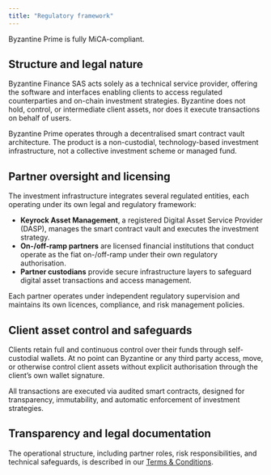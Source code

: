 ```yaml
---
title: "Regulatory framework"
---
```


<Check>
  Byzantine Prime is fully MiCA-compliant.
</Check>

## Structure and legal nature

Byzantine Finance SAS acts solely as a technical service provider, offering the software and interfaces enabling clients to access regulated counterparties and on-chain investment strategies. Byzantine does not hold, control, or intermediate client assets, nor does it execute transactions on behalf of users.

Byzantine Prime operates through a decentralised smart contract vault architecture. The product is a non-custodial, technology-based investment infrastructure, not a collective investment scheme or managed fund.

## Partner oversight and licensing

The investment infrastructure integrates several regulated entities, each operating under its own legal and regulatory framework:

- **Keyrock Asset Management**, a registered Digital Asset Service Provider (DASP), manages the smart contract vault and executes the investment strategy.
- **On-/off-ramp partners** are licensed financial institutions that conduct operate as the fiat on-/off-ramp under their own regulatory authorisation.
- **Partner custodians** provide secure infrastructure layers to safeguard digital asset transactions and access management.

Each partner operates under independent regulatory supervision and maintains its own licences, compliance, and risk management policies.

## Client asset control and safeguards

Clients retain full and continuous control over their funds through self-custodial wallets. At no point can Byzantine or any third party access, move, or otherwise control client assets without explicit authorisation through the client’s own wallet signature.

All transactions are executed via audited smart contracts, designed for transparency, immutability, and automatic enforcement of investment strategies.

## Transparency and legal documentation

The operational structure, including partner roles, risk responsibilities, and technical safeguards, is described in our [Terms & Conditions](https://www.byzantine.fi/terms-and-conditions).